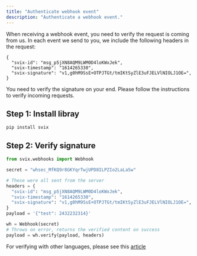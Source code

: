 ```yaml
---
title: "Authenticate webhook event"
description: "Authenticate a webhook event."
---
```


When receiving a webhook event, you need to verify the request is coming from us.
In each event we send to you, we include the following headers in the request:

```
{
  "svix-id": "msg_p5jXN8AQM9LWM0D4loKWxJek",
  "svix-timestamp": "1614265330",
  "svix-signature": "v1,g0hM9SsE+OTPJTGt/tmIKtSyZlE3uFJELVlNIOLJ1OE=",
}
```

You need to verify the signature on your end. Please follow the instructions to
verify incoming requests.

## Step 1: Install libray

`pip install svix`

## Step 2: Verify signature

```python
from svix.webhooks import Webhook

secret = "whsec_MfKQ9r8GKYqrTwjUPD8ILPZIo2LaLaSw"

# These were all sent from the server
headers = {
  "svix-id": "msg_p5jXN8AQM9LWM0D4loKWxJek",
  "svix-timestamp": "1614265330",
  "svix-signature": "v1,g0hM9SsE+OTPJTGt/tmIKtSyZlE3uFJELVlNIOLJ1OE=",
}
payload = '{"test": 2432232314}'

wh = Webhook(secret)
# Throws on error, returns the verified content on success
payload = wh.verify(payload, headers)
```

For verifying with other languages, please see this [article](https://docs.svix.com/receiving/verifying-payloads/how)

